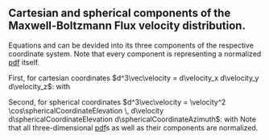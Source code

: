 ::: {.column-body-outset-right}
::: {.callout-note collapse="true"}
# Cartesian and spherical components of the Maxwell-Boltzmann Flux velocity distribution.
Equations \eqref{eq:mbfd} and \eqref{eq:mbfd_spherical} can be devided into its three components of the respective coordinate system. Note that every component is representing a normalized [pdf](/documentation/acronyms.qmd) itself.

First, for cartesian coordinates $d^3\vec\velocity = d\velocity_x d\velocity_y d\velocity_z$:
\begin{alignat*}{6}
    f(\vec\velocity)d^3\vec\velocity &= \qquad\qquad\qquad f(\velocity_x) d\velocity_x &\cdot& \quad\qquad\qquad\qquad f(\velocity_y) d\velocity_y &\cdot& \quad\qquad\qquad\qquad f(\velocity_z) d\velocity_z \\
    &= \overbrace{\left(\frac{\mass}{2\pi\BoltzmannConstant\temperature}\right)^{1/2} \cdot \exp\left(-\frac{\mass\velocity_x^2}{2\BoltzmannConstant\temperature}\right) d\velocity_x} &\cdot& \; \overbrace{\left(\frac{\mass}{2\pi\BoltzmannConstant\temperature}\right)^{1/2} \cdot \exp\left(-\frac{\mass\velocity_y^2}{2\BoltzmannConstant\temperature}\right) d\velocity_y} &\cdot& \; \overbrace{2\pi\velocity_z \left(\frac{\mass}{2\pi\BoltzmannConstant\temperature}\right) \cdot \exp\left(-\frac{\mass\velocity_z^2}{2\BoltzmannConstant\temperature}\right) d\velocity_z},
\end{alignat*}
with
\begin{equation*}
    \int_{-\infty}^\infty f(\velocity_x) d\velocity_x = \int_{-\infty}^\infty f(\velocity_y) d\velocity_y = \int_0^\infty f(\velocity_z) d\velocity_z = 1.
\end{equation*}

Second, for spherical coordinates $d^3\vec\velocity = \velocity^2 \cos\sphericalCoordinateElevation \, d\velocity  d\sphericalCoordinateElevation  d\sphericalCoordinateAzimuth$:
\begin{alignat*}{6}
    f(\vec\velocity)d^3\vec\velocity &= \qquad\qquad\qquad f(\velocity) \, d\velocity &\cdot& \quad f(\sphericalCoordinateElevation) \, d\sphericalCoordinateElevation &\cdot& \;\quad f(\sphericalCoordinateAzimuth) \, d\sphericalCoordinateAzimuth \\
    &= \overbrace{2\cdot\left(\frac{\mass}{2\BoltzmannConstant\temperature}\right)^2 \cdot \velocity^3 \cdot \exp\left(-\frac{\mass\velocity^2}{2\BoltzmannConstant\temperature}\right) d\velocity} \; &\cdot& \quad \overbrace{2\sin\sphericalCoordinateElevation\cos\sphericalCoordinateElevation \; d\sphericalCoordinateElevation\phantom{\frac{1}{1}}} &\cdot& \quad \overbrace{\frac{1}{2\pi} \; d\sphericalCoordinateAzimuth},
\end{alignat*}
with
\begin{equation*}
    \int_0^\infty f(\velocity) d\velocity = \int_0^{\pi/2} f(\sphericalCoordinateElevation) \;d\sphericalCoordinateElevation = \int_{-\pi}^{\pi} f(\sphericalCoordinateAzimuth) \; d\sphericalCoordinateAzimuth = 1.
\end{equation*}
Note that all three-dimensional [pdf](/documentation/acronyms.qmd)s as well as their components are normalized.
:::
:::